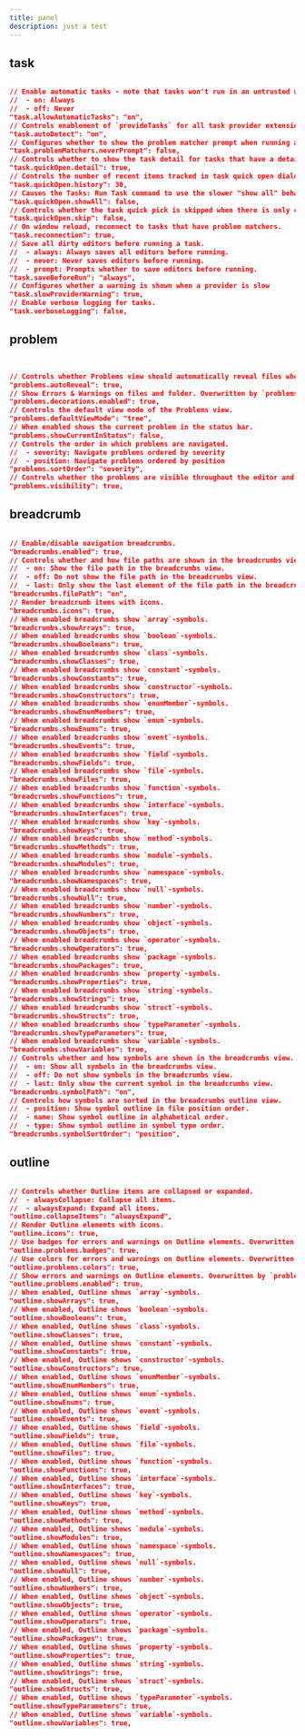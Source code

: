 ```yaml
---
title: panel
description: just a test
---
```

## task

```json

// Enable automatic tasks - note that tasks won't run in an untrusted workspace.
//  - on: Always
//  - off: Never
"task.allowAutomaticTasks": "on",
// Controls enablement of `provideTasks` for all task provider extension. If the Tasks: Run Task command is slow, disabling auto detect for task providers may help. Individual extensions may also provide settings that disable auto detection.
"task.autoDetect": "on",
// Configures whether to show the problem matcher prompt when running a task. Set to `true` to never prompt, or use a dictionary of task types to turn off prompting only for specific task types.
"task.problemMatchers.neverPrompt": false,
// Controls whether to show the task detail for tasks that have a detail in task quick picks, such as Run Task.
"task.quickOpen.detail": true,
// Controls the number of recent items tracked in task quick open dialog.
"task.quickOpen.history": 30,
// Causes the Tasks: Run Task command to use the slower "show all" behavior instead of the faster two level picker where tasks are grouped by provider.
"task.quickOpen.showAll": false,
// Controls whether the task quick pick is skipped when there is only one task to pick from.
"task.quickOpen.skip": false,
// On window reload, reconnect to tasks that have problem matchers.
"task.reconnection": true,
// Save all dirty editors before running a task.
//  - always: Always saves all editors before running.
//  - never: Never saves editors before running.
//  - prompt: Prompts whether to save editors before running.
"task.saveBeforeRun": "always",
// Configures whether a warning is shown when a provider is slow
"task.slowProviderWarning": true,
// Enable verbose logging for tasks.
"task.verboseLogging": false,

```

## problem

```json


// Controls whether Problems view should automatically reveal files when opening them.
"problems.autoReveal": true,
// Show Errors & Warnings on files and folder. Overwritten by `problems.visibility` when it is off.
"problems.decorations.enabled": true,
// Controls the default view mode of the Problems view.
"problems.defaultViewMode": "tree",
// When enabled shows the current problem in the status bar.
"problems.showCurrentInStatus": false,
// Controls the order in which problems are navigated.
//  - severity: Navigate problems ordered by severity
//  - position: Navigate problems ordered by position
"problems.sortOrder": "severity",
// Controls whether the problems are visible throughout the editor and workbench.
"problems.visibility": true,
```

## breadcrumb

```json

// Enable/disable navigation breadcrumbs.
"breadcrumbs.enabled": true,
// Controls whether and how file paths are shown in the breadcrumbs view.
//  - on: Show the file path in the breadcrumbs view.
//  - off: Do not show the file path in the breadcrumbs view.
//  - last: Only show the last element of the file path in the breadcrumbs view.
"breadcrumbs.filePath": "on",
// Render breadcrumb items with icons.
"breadcrumbs.icons": true,
// When enabled breadcrumbs show `array`-symbols.
"breadcrumbs.showArrays": true,
// When enabled breadcrumbs show `boolean`-symbols.
"breadcrumbs.showBooleans": true,
// When enabled breadcrumbs show `class`-symbols.
"breadcrumbs.showClasses": true,
// When enabled breadcrumbs show `constant`-symbols.
"breadcrumbs.showConstants": true,
// When enabled breadcrumbs show `constructor`-symbols.
"breadcrumbs.showConstructors": true,
// When enabled breadcrumbs show `enumMember`-symbols.
"breadcrumbs.showEnumMembers": true,
// When enabled breadcrumbs show `enum`-symbols.
"breadcrumbs.showEnums": true,
// When enabled breadcrumbs show `event`-symbols.
"breadcrumbs.showEvents": true,
// When enabled breadcrumbs show `field`-symbols.
"breadcrumbs.showFields": true,
// When enabled breadcrumbs show `file`-symbols.
"breadcrumbs.showFiles": true,
// When enabled breadcrumbs show `function`-symbols.
"breadcrumbs.showFunctions": true,
// When enabled breadcrumbs show `interface`-symbols.
"breadcrumbs.showInterfaces": true,
// When enabled breadcrumbs show `key`-symbols.
"breadcrumbs.showKeys": true,
// When enabled breadcrumbs show `method`-symbols.
"breadcrumbs.showMethods": true,
// When enabled breadcrumbs show `module`-symbols.
"breadcrumbs.showModules": true,
// When enabled breadcrumbs show `namespace`-symbols.
"breadcrumbs.showNamespaces": true,
// When enabled breadcrumbs show `null`-symbols.
"breadcrumbs.showNull": true,
// When enabled breadcrumbs show `number`-symbols.
"breadcrumbs.showNumbers": true,
// When enabled breadcrumbs show `object`-symbols.
"breadcrumbs.showObjects": true,
// When enabled breadcrumbs show `operator`-symbols.
"breadcrumbs.showOperators": true,
// When enabled breadcrumbs show `package`-symbols.
"breadcrumbs.showPackages": true,
// When enabled breadcrumbs show `property`-symbols.
"breadcrumbs.showProperties": true,
// When enabled breadcrumbs show `string`-symbols.
"breadcrumbs.showStrings": true,
// When enabled breadcrumbs show `struct`-symbols.
"breadcrumbs.showStructs": true,
// When enabled breadcrumbs show `typeParameter`-symbols.
"breadcrumbs.showTypeParameters": true,
// When enabled breadcrumbs show `variable`-symbols.
"breadcrumbs.showVariables": true,
// Controls whether and how symbols are shown in the breadcrumbs view.
//  - on: Show all symbols in the breadcrumbs view.
//  - off: Do not show symbols in the breadcrumbs view.
//  - last: Only show the current symbol in the breadcrumbs view.
"breadcrumbs.symbolPath": "on",
// Controls how symbols are sorted in the breadcrumbs outline view.
//  - position: Show symbol outline in file position order.
//  - name: Show symbol outline in alphabetical order.
//  - type: Show symbol outline in symbol type order.
"breadcrumbs.symbolSortOrder": "position",
```

## outline

```json

// Controls whether Outline items are collapsed or expanded.
//  - alwaysCollapse: Collapse all items.
//  - alwaysExpand: Expand all items.
"outline.collapseItems": "alwaysExpand",
// Render Outline elements with icons.
"outline.icons": true,
// Use badges for errors and warnings on Outline elements. Overwritten by `problems.visibility` when it is off.
"outline.problems.badges": true,
// Use colors for errors and warnings on Outline elements. Overwritten by `problems.visibility` when it is off.
"outline.problems.colors": true,
// Show errors and warnings on Outline elements. Overwritten by `problems.visibility` when it is off.
"outline.problems.enabled": true,
// When enabled, Outline shows `array`-symbols.
"outline.showArrays": true,
// When enabled, Outline shows `boolean`-symbols.
"outline.showBooleans": true,
// When enabled, Outline shows `class`-symbols.
"outline.showClasses": true,
// When enabled, Outline shows `constant`-symbols.
"outline.showConstants": true,
// When enabled, Outline shows `constructor`-symbols.
"outline.showConstructors": true,
// When enabled, Outline shows `enumMember`-symbols.
"outline.showEnumMembers": true,
// When enabled, Outline shows `enum`-symbols.
"outline.showEnums": true,
// When enabled, Outline shows `event`-symbols.
"outline.showEvents": true,
// When enabled, Outline shows `field`-symbols.
"outline.showFields": true,
// When enabled, Outline shows `file`-symbols.
"outline.showFiles": true,
// When enabled, Outline shows `function`-symbols.
"outline.showFunctions": true,
// When enabled, Outline shows `interface`-symbols.
"outline.showInterfaces": true,
// When enabled, Outline shows `key`-symbols.
"outline.showKeys": true,
// When enabled, Outline shows `method`-symbols.
"outline.showMethods": true,
// When enabled, Outline shows `module`-symbols.
"outline.showModules": true,
// When enabled, Outline shows `namespace`-symbols.
"outline.showNamespaces": true,
// When enabled, Outline shows `null`-symbols.
"outline.showNull": true,
// When enabled, Outline shows `number`-symbols.
"outline.showNumbers": true,
// When enabled, Outline shows `object`-symbols.
"outline.showObjects": true,
// When enabled, Outline shows `operator`-symbols.
"outline.showOperators": true,
// When enabled, Outline shows `package`-symbols.
"outline.showPackages": true,
// When enabled, Outline shows `property`-symbols.
"outline.showProperties": true,
// When enabled, Outline shows `string`-symbols.
"outline.showStrings": true,
// When enabled, Outline shows `struct`-symbols.
"outline.showStructs": true,
// When enabled, Outline shows `typeParameter`-symbols.
"outline.showTypeParameters": true,
// When enabled, Outline shows `variable`-symbols.
"outline.showVariables": true,
```

##
